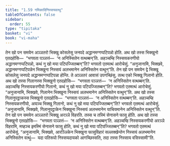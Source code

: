 ```yaml
---
title: "1.59 गमिकादिनिस्सयवत्थु"
tableOfContents: false
sidebar:
  order: 55
type: "tipitaka"
basket: "vi"
book: "vi-maha"
---
```



<DynamicBreadcrumb />

<Division number="121" book="vi-maha">

<Paragraph number="507" book="vi-maha">
तेन खो पन समयेन अञ्ञतरो भिक्खु कोसलेसु जनपदे अद्धानमग्गप्पटिपन्नो होति. अथ खो तस्स भिक्खुनो एतदहोसि—  “भगवता पञ्ञत्तं—  ‘न अनिस्सितेन वत्थब्बन्’ति. अहञ्चम्हि निस्सयकरणीयो अद्धानमग्गप्पटिपन्नो, कथं नु खो मया पटिपज्जितब्बन्”ति? भगवतो एतमत्थं आरोचेसुं. “अनुजानामि, भिक्खवे, अद्धानमग्गप्पटिपन्नेन भिक्खुना निस्सयं अलभमानेन अनिस्सितेन वत्थुन्”ति.
</Paragraph>

<Paragraph number="508" book="vi-maha">
तेन खो पन समयेन द्वे भिक्खू कोसलेसु जनपदे अद्धानमग्गप्पटिपन्ना होन्ति. ते अञ्ञतरं आवासं उपगच्छिंसु. तत्थ एको भिक्खु गिलानो होति. अथ खो तस्स गिलानस्स भिक्खुनो एतदहोसि—  “भगवता पञ्ञत्तं—  ‘न अनिस्सितेन वत्थब्बन्’ति. अहञ्चम्हि निस्सयकरणीयो गिलानो, कथं नु खो मया पटिपज्जितब्बन्”ति? भगवतो एतमत्थं आरोचेसुं. “अनुजानामि, भिक्खवे, गिलानेन भिक्खुना निस्सयं अलभमानेन अनिस्सितेन वत्थुन्”ति.
</Paragraph>

<Paragraph number="509" book="vi-maha">
अथ खो तस्स गिलानुपट्ठाकस्स भिक्खुनो एतदहोसि—  “भगवता पञ्ञत्तं—  ‘न अनिस्सितेन वत्थब्बन्’ति. अहञ्चम्हि निस्सयकरणीयो, अयञ्च भिक्खु गिलानो, कथं नु खो मया पटिपज्जितब्बन्”ति? भगवतो एतमत्थं आरोचेसुं. “अनुजानामि, भिक्खवे, गिलानुपट्ठाकेन भिक्खुना निस्सयं अलभमानेन याचियमानेन अनिस्सितेन वत्थुन्”ति.
</Paragraph>

<Paragraph number="510" book="vi-maha">
तेन खो पन समयेन अञ्ञतरो भिक्खु अरञ्ञे विहरति. तस्स च तस्मिं सेनासने फासु होति. अथ खो तस्स भिक्खुनो एतदहोसि—  “भगवता पञ्ञत्तं—  ‘न अनिस्सितेन वत्थब्बन्’ति. अहञ्चम्हि निस्सयकरणीयो अरञ्ञे विहरामि, मय्हञ्च इमस्मिं सेनासने फासु होति, कथं नु खो मया पटिपज्जितब्बन्”ति? भगवतो एतमत्थं आरोचेसुं. “अनुजानामि, भिक्खवे, आरञ्ञिकेन भिक्खुना फासुविहारं सल्लक्खेन्तेन निस्सयं अलभमानेन अनिस्सितेन वत्थुं—  यदा पतिरूपो निस्सयदायको आगच्छिस्सति, तदा तस्स निस्साय वसिस्सामी”ति.
</Paragraph>
</Division>